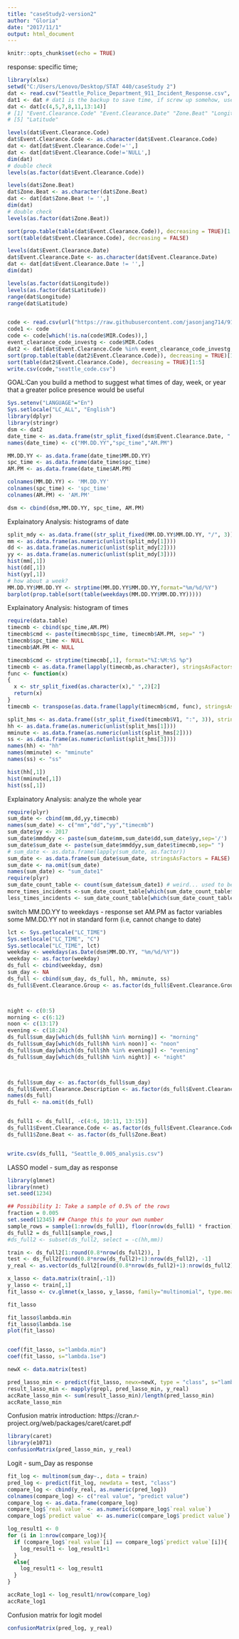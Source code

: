 ---
title: "caseStudy2-version2"
author: "Gloria"
date: "2017/11/1"
output: html_document
---

```{r setup, include=FALSE}
knitr::opts_chunk$set(echo = TRUE)
```

response: specific time; 
```{r}
library(xlsx)
setwd("C:/Users/Lenovo/Desktop/STAT 440/caseStudy 2")
dat <- read.csv("Seattle_Police_Department_911_Incident_Response.csv", header = TRUE, sep = ",")
dat1 <- dat # dat1 is the backup to save time, if screw up somehow, use dat<-dat1 to recover
dat <- dat[c(4,5,7,8,11,13:14)]
# [1] "Event.Clearance.Code" "Event.Clearance.Date" "Zone.Beat" "Longitude"           
# [5] "Latitude"   

levels(dat$Event.Clearance.Code)
dat$Event.Clearance.Code <- as.character(dat$Event.Clearance.Code)
dat <- dat[dat$Event.Clearance.Code!='',]
dat <- dat[dat$Event.Clearance.Code!='NULL',]
dim(dat)
# double check
levels(as.factor(dat$Event.Clearance.Code))

levels(dat$Zone.Beat)
dat$Zone.Beat <- as.character(dat$Zone.Beat)
dat <- dat[dat$Zone.Beat != '',]
dim(dat)
# double check
levels(as.factor(dat$Zone.Beat))

sort(prop.table(table(dat$Event.Clearance.Code)), decreasing = TRUE)[1:5]
sort(table(dat$Event.Clearance.Code), decreasing = FALSE)

levels(dat$Event.Clearance.Date)
dat$Event.Clearance.Date <- as.character(dat$Event.Clearance.Date)
dat <- dat[dat$Event.Clearance.Date != '',]
dim(dat)

levels(as.factor(dat$Longitude))
levels(as.factor(dat$Latitude))
range(dat$Longitude)
range(dat$Latitude)


code <- read.csv(url("https://raw.githubusercontent.com/jasonjang714/911_Call_for_Services_Case_Study/master/seattle_code.csv"), as.is = TRUE, na.strings = c("",NA))
code1 <- code
code <- code[which(!is.na(code$MIR.Codes)),]
event_clearance_code_investg <- code$MIR.Codes
dat2 <- dat[dat$Event.Clearance.Code %in% event_clearance_code_investg,]
sort(prop.table(table(dat2$Event.Clearance.Code)), decreasing = TRUE)[1:5]
sort(table(dat2$Event.Clearance.Code), decreasing = TRUE)[1:5]
write.csv(code,"seattle_code.csv")


```


GOAL:Can you build a method to suggest what times of day, week, or year that a greater police presence would be useful
```{r}
Sys.setenv("LANGUAGE"="En")
Sys.setlocale("LC_ALL", "English")
library(dplyr)
library(stringr)
dsm <- dat2
date_time <- as.data.frame(str_split_fixed(dsm$Event.Clearance.Date, " ",3),stringsAsFactors = FALSE)
names(date_time) <- c("MM.DD.YY","spc_time","AM.PM")

MM.DD.YY <- as.data.frame(date_time$MM.DD.YY)
spc_time <- as.data.frame(date_time$spc_time)
AM.PM <- as.data.frame(date_time$AM.PM)

colnames(MM.DD.YY) <- 'MM.DD.YY'
colnames(spc_time) <- 'spc_time'
colnames(AM.PM) <- 'AM.PM'

dsm <- cbind(dsm,MM.DD.YY, spc_time, AM.PM)

```

Explainatory Analysis: histograms of date
```{r}
split_mdy <- as.data.frame((str_split_fixed(MM.DD.YY$MM.DD.YY, "/", 3)), stringsAsFactors = FALSE)
mm <- as.data.frame(as.numeric(unlist(split_mdy[1])))
dd <- as.data.frame(as.numeric(unlist(split_mdy[2])))
yy <- as.data.frame(as.numeric(unlist(split_mdy[3])))
hist(mm[,1])
hist(dd[,1])
hist(yy[,1])
# how about a week?
MM.DD.YY$MM.DD.YY <- strptime(MM.DD.YY$MM.DD.YY,format="%m/%d/%Y")
barplot(prop.table(sort(table(weekdays(MM.DD.YY$MM.DD.YY)))))

```

Explainatory Analysis: histogram of times
```{r}
require(data.table)
timecmb <- cbind(spc_time,AM.PM)
timecmb$cmd <- paste(timecmb$spc_time, timecmb$AM.PM, sep=" ")
timecmb$spc_time <- NULL
timecmb$AM.PM <- NULL

timecmb$cmd <- strptime(timecmb[,1], format="%I:%M:%S %p")
timecmb <- as.data.frame(lapply(timecmb,as.character), stringsAsFactors = FALSE)
func <- function(x)
{
  x <- str_split_fixed(as.character(x)," ",2)[2]
  return(x)
}
timecmb <- transpose(as.data.frame(lapply(timecmb$cmd, func), stringsAsFactors = FALSE))

split_hms <- as.data.frame((str_split_fixed(timecmb$V1, ":", 3)), stringsAsFactors = FALSE)
hh <- as.data.frame(as.numeric(unlist(split_hms[1])))
mminute <- as.data.frame(as.numeric(unlist(split_hms[2])))
ss <- as.data.frame(as.numeric(unlist(split_hms[3])))
names(hh) <- "hh"
names(mminute) <- "mminute"
names(ss) <- "ss"

hist(hh[,1])
hist(mminute[,1])
hist(ss[,1])
```

Explainatory Analysis: analyze the whole year
```{r}
require(plyr)
sum_date <- cbind(mm,dd,yy,timecmb)
names(sum_date) <- c("mm","dd","yy","timecmb")
sum_date$yy <- 2017
sum_date$mmddyy <- paste(sum_date$mm,sum_date$dd,sum_date$yy,sep='/')
sum_date$sum_date <- paste(sum_date$mmddyy,sum_date$timecmb,sep=" ")
# sum_date <- as.data.frame(lapply(sum_date, as.factor))
sum_date <- as.data.frame(sum_date$sum_date, stringsAsFactors = FALSE)
sum_date <- na.omit(sum_date)
names(sum_date) <- "sum_date1"
require(plyr)
sum_date_count_table <- count(sum_date$sum_date1) # weird... used to be count(sum_date$sum_date1)
more_times_incidents <-sum_date_count_table[which(sum_date_count_table$n >= 8),]
less_times_incidents <- sum_date_count_table[which(sum_date_count_table$n < 8),]
```

switch MM.DD.YY to weekdays - response
set AM.PM as factor variables
some MM.DD.YY not in standard form (i.e, cannot change to date)
```{r}
lct <- Sys.getlocale("LC_TIME")
Sys.setlocale("LC_TIME", "C")
Sys.setlocale("LC_TIME", lct)
weekday <- weekdays(as.Date(dsm$MM.DD.YY, "%m/%d/%Y"))
weekday <- as.factor(weekday)
ds_full <- cbind(weekday, dsm)
sum_day <- NA
ds_full <- cbind(sum_day, ds_full, hh, mminute, ss)
ds_full$Event.Clearance.Group <- as.factor(ds_full$Event.Clearance.Group)



night <- c(0:5)
morning <- c(6:12)
noon <- c(13:17)
evening <- c(18:24)
ds_full$sum_day[which(ds_full$hh %in% morning)] <- "morning"
ds_full$sum_day[which(ds_full$hh %in% noon)] <- "noon"
ds_full$sum_day[which(ds_full$hh %in% evening)] <- "evening"
ds_full$sum_day[which(ds_full$hh %in% night)] <- "night"



ds_full$sum_day <- as.factor(ds_full$sum_day)
ds_full$Event.Clearance.Description <- as.factor(ds_full$Event.Clearance.Description)
names(ds_full)
ds_full <- na.omit(ds_full)


ds_full1 <- ds_full[, -c(4:6, 10:11, 13:15)]
ds_full1$Event.Clearance.Code <- as.factor(ds_full$Event.Clearance.Code)
ds_full1$Zone.Beat <- as.factor(ds_full$Zone.Beat)


write.csv(ds_full1, "Seattle_0.005_analysis.csv") 
```

LASSO model - sum_day as response
```{r}
library(glmnet)
library(nnet)
set.seed(1234)

## Possibility 1: Take a sample of 0.5% of the rows
fraction = 0.005
set.seed(12345) ## Change this to your own number
sample_rows = sample(1:nrow(ds_full1), floor(nrow(ds_full1) * fraction))
ds_full2 = ds_full1[sample_rows,]
#ds_full2 <- subset(ds_full2, select = -c(hh,mm))

train <- ds_full2[1:round(0.8*nrow(ds_full2)), ]
test <- ds_full2[round(0.8*nrow(ds_full2)+1):nrow(ds_full2), -1]
y_real <- as.vector(ds_full2[round(0.8*nrow(ds_full2)+1):nrow(ds_full2), 1])

x_lasso <- data.matrix(train[,-1])
y_lasso <- train[,1]
fit_lasso <- cv.glmnet(x_lasso, y_lasso, family="multinomial", type.measure = "class")

fit_lasso

fit_lasso$lambda.min
fit_lasso$lambda.1se
plot(fit_lasso)


coef(fit_lasso, s="lambda.min")
coef(fit_lasso, s="lambda.1se")

newX <- data.matrix(test)

pred_lasso_min <- predict(fit_lasso, newx=newX, type = "class", s="lambda.min")
result_lasso_min <- mapply(grepl, pred_lasso_min, y_real)
accRate_lasso_min <- sum(result_lasso_min)/length(pred_lasso_min)
accRate_lasso_min
```
Confusion matrix
introduction: https://cran.r-project.org/web/packages/caret/caret.pdf
```{r}
library(caret)
library(e1071)
confusionMatrix(pred_lasso_min, y_real)
```

Logit - sum_Day as response
```{r}
fit_log <- multinom(sum_day~., data = train)
pred_log <- predict(fit_log, newdata = test, "class")
compare_log <- cbind(y_real, as.numeric(pred_log))
colnames(compare_log) <- c("real value", "predict value")
compare_log <- as.data.frame(compare_log)
compare_log$`real value` <- as.numeric(compare_log$`real value`)
compare_log$`predict value` <- as.numeric(compare_log$`predict value`)

log_result1 <- 0
for (i in 1:nrow(compare_log)){
  if (compare_log$`real value`[i] == compare_log$`predict value`[i]){
    log_result1 <- log_result1+1
  }
  else{
    log_result1 <- log_result1
  }
}

accRate_log1 <- log_result1/nrow(compare_log)
accRate_log1
```
Confusion matrix for logit model
```{r}
confusionMatrix(pred_log, y_real)
```






